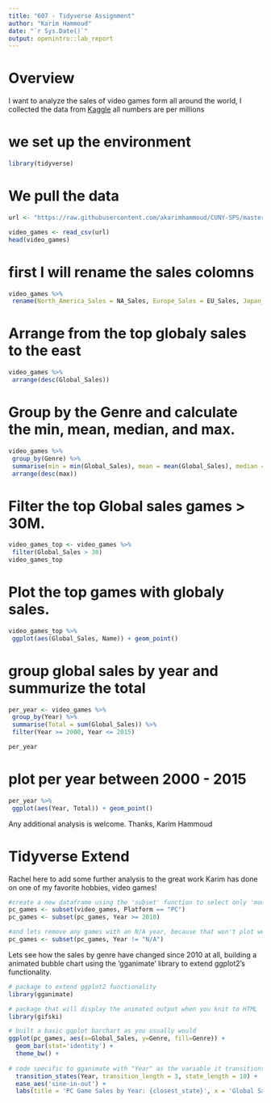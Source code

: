 ```yaml
---
title: "607 - Tidyverse Assignment"
author: "Karim Hammoud"
date: "`r Sys.Date()`"
output: openintro::lab_report
---
```


# Overview
I want to analyze the sales of video games form all around the world, I collected the data from [Kaggle]("https://www.kaggle.com/gregorut/videogamesales") all numbers are per millions

# we set up the environment

```r
library(tidyverse)
```

# We pull the data

```r
url <- "https://raw.githubusercontent.com/akarimhammoud/CUNY-SPS/master/607-Data-Acquisition-and-Management-CUNY-SPS-Fall2020/Tidyverse/vgsales.csv"

video_games <- read_csv(url)
head(video_games)
```

# first I will rename the sales colomns 

```r
video_games %>% 
 rename(North_America_Sales = NA_Sales, Europe_Sales = EU_Sales, Japan_sales = JP_Sales)
```

# Arrange from the top globaly sales to the east

```r
video_games %>% 
 arrange(desc(Global_Sales))
```

# Group by the Genre and calculate the min, mean, median, and max.

```r
video_games %>% 
 group_by(Genre) %>% 
 summarise(min = min(Global_Sales), mean = mean(Global_Sales), median = median(Global_Sales), max= max(Global_Sales)) %>% 
 arrange(desc(max))
```

# Filter the top Global sales games > 30M.
```r
video_games_top <- video_games %>% 
 filter(Global_Sales > 30)
video_games_top
```

# Plot the top games with globaly sales.

```r
video_games_top %>% 
 ggplot(aes(Global_Sales, Name)) + geom_point()
```

# group global sales by year and summurize the total
```r
per_year <- video_games %>% 
 group_by(Year) %>% 
 summarise(Total = sum(Global_Sales)) %>% 
 filter(Year >= 2000, Year <= 2015)

per_year
```


# plot per year between 2000 - 2015

```r
per_year %>% 
 ggplot(aes(Year, Total)) + geom_point()
```

Any additional analysis is welcome.
Thanks,
Karim Hammoud


# Tidyverse Extend

Rachel here to add some further analysis to the great work Karim has done on one of my favorite hobbies, video games!

```r
#create a new dataframe using the 'subset' function to select only 'modern' PC games, because I'm a PC gamer
pc_games <- subset(video_games, Platform == "PC")
pc_games <- subset(pc_games, Year >= 2010)

#and lets remove any games with an N/A year, because that won't plot well later
pc_games <- subset(pc_games, Year != "N/A")
```


Lets see how the sales by genre have changed since 2010 at all, building a animated bubble chart using the 'gganimate' library to extend ggplot2's functionality.

```r
# package to extend ggplot2 functionality
library(gganimate)

# package that will display the animated output when you knit to HTML
library(gifski)
```


```r
# built a basic ggplot barchart as you usually would
ggplot(pc_games, aes(x=Global_Sales, y=Genre, fill=Genre)) + 
  geom_bar(stat='identity') +
  theme_bw() +
        
# code specific to gganimate with "Year" as the variable it transitions on, and a label that display the years as they progress
  transition_states(Year, transition_length = 3, state_length = 10) +
  ease_aes('sine-in-out') + 
  labs(title = 'PC Game Sales by Year: {closest_state}', x = 'Global Sales', y = 'Game Genre')

```



